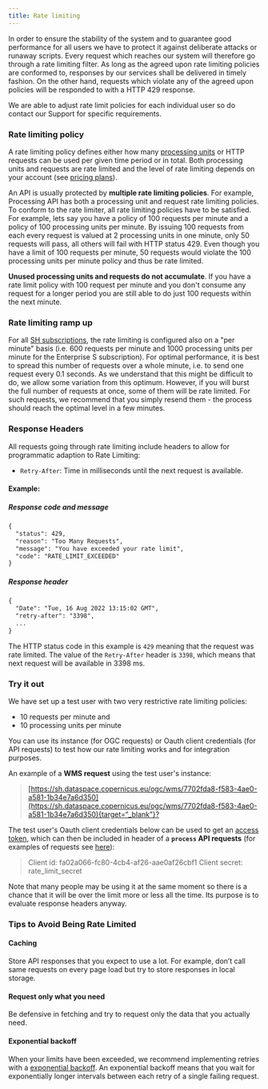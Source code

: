 ```yaml
---
title: Rate limiting
---
```


In order to ensure the stability of the system and to guarantee good
performance for all users we have to protect it against deliberate
attacks or runaway scripts. Every request which reaches our system will
therefore go through a rate limiting filter. As long as the agreed upon
rate limiting policies are conformed to, responses by our services shall
be delivered in timely fashion. On the other hand, requests which
violate any of the agreed upon policies will be responded to with a HTTP
429 response.

We are able to adjust rate limit policies for each individual user so do
contact our Support for specific requirements.

### Rate limiting policy

A rate limiting policy defines either how many [processing
units](/APIs/SentinelHub/Overview/ProcessingUnit.qmd) or HTTP requests
can be used per given time period or in total. Both processing units and
requests are rate limited and the level of rate limiting depends on your
account (see [pricing
plans](https://www.sentinel-hub.com/pricing/){target="_blank"}).

An API is usually protected by **multiple rate limiting policies**. For
example, Processing API has both a processing unit and request rate
limiting policies. To conform to the rate limiter, all rate limiting
policies have to be satisfied. For example, lets say you have a policy
of 100 requests per minute and a policy of 100 processing units per
minute. By issuing 100 requests from each every request is valued at 2
processing units in one minute, only 50 requests will pass, all others
will fail with HTTP status 429. Even though you have a limit of 100
requests per minute, 50 requests would violate the 100 processing units
per minute policy and thus be rate limited.

**Unused processing units and requests do not accumulate**. If you have
a rate limit policy with 100 request per minute and you don\'t consume
any request for a longer period you are still able to do just 100
requests within the next minute.

### Rate limiting ramp up

For all [SH
subscriptions](https://www.sentinel-hub.com/pricing/){target="_blank"},
the rate limiting is configured also on a \"per minute\" basis (i.e. 600
requests per minute and 1000 processing units per minute for the
Enterprise S subscription). For optimal performance, it is best to
spread this number of requests over a whole minute, i.e. to send one
request every 0.1 seconds. As we understand that this might be difficult
to do, we allow some variation from this optimum. However, if you will
burst the full number of requests at once, some of them will be rate
limited. For such requests, we recommend that you simply resend them -
the process should reach the optimal level in a few minutes.

### Response Headers

All requests going through rate limiting include headers to allow for
programmatic adaption to Rate Limiting:

-   `Retry-After`: Time in milliseconds until the next request is
    available.

#### Example:

##### Response code and message

``` default
{
  "status": 429,
  "reason": "Too Many Requests",
  "message": "You have exceeded your rate limit",
  "code": "RATE_LIMIT_EXCEEDED"
}
```

##### Response header

``` default
{
  "Date": "Tue, 16 Aug 2022 13:15:02 GMT",
  "retry-after": "3398",
  ...
}
```

The HTTP status code in this example is `429` meaning that the request
was rate limited. The value of the `Retry-After` header is `3398`, which
means that next request will be available in 3398 ms.

### Try it out

We have set up a test user with two very restrictive rate limiting
policies:

-   10 requests per minute and
-   10 processing units per minute

You can use its instance (for OGC requests) or Oauth client credentials
(for API requests) to test how our rate limiting works and for
integration purposes.

An example of a **WMS request** using the test user\'s instance:

> [[https://sh.dataspace.copernicus.eu/ogc/wms/7702fda8-f583-4ae0-a581-1b34e7a6d350](https://sh.dataspace.copernicus.eu/ogc/wms/7702fda8-f583-4ae0-a581-1b34e7a6d350){target="_blank"}?](https://sh.dataspace.copernicus.eu/ogc/wms/7702fda8-f583-4ae0-a581-1b34e7a6d350?service=WMS&request=GetMap&layers=TRUE-COLOR&&format=image%2Fjpeg&version=1.1.1&width=512&height=512&srs=EPSG%3A3857&bbox=1878516.407136492,6095394.383573096,1888300.3467569945,6105178.3231936){target="_blank"}

The test user\'s Oauth client credentials below can be used to get an
[access token](/APIs/SentinelHub/Overview/Authentication.qmd), which can
then be included in header of a **`process` API requests** (for examples
of requests see [here](/APIs/SentinelHub/Process/Examples/S1GRD.qmd)):

> Client id: fa02a066-fc80-4cb4-af26-aae0af26cbf1 Client secret:
> rate_limit_secret

Note that many people may be using it at the same moment so there is a
chance that it will be over the limit more or less all the time. Its
purpose is to evaluate response headers anyway.

### Tips to Avoid Being Rate Limited

#### Caching

Store API responses that you expect to use a lot. For example, don't
call same requests on every page load but try to store responses in
local storage.

#### Request only what you need

Be defensive in fetching and try to request only the data that you
actually need.

#### Exponential backoff

When your limits have been exceeded, we recommend implementing retries
with a [exponential
backoff](https://en.wikipedia.org/wiki/Exponential_backoff){target="_blank"}.
An exponential backoff means that you wait for exponentially longer
intervals between each retry of a single failing request.
